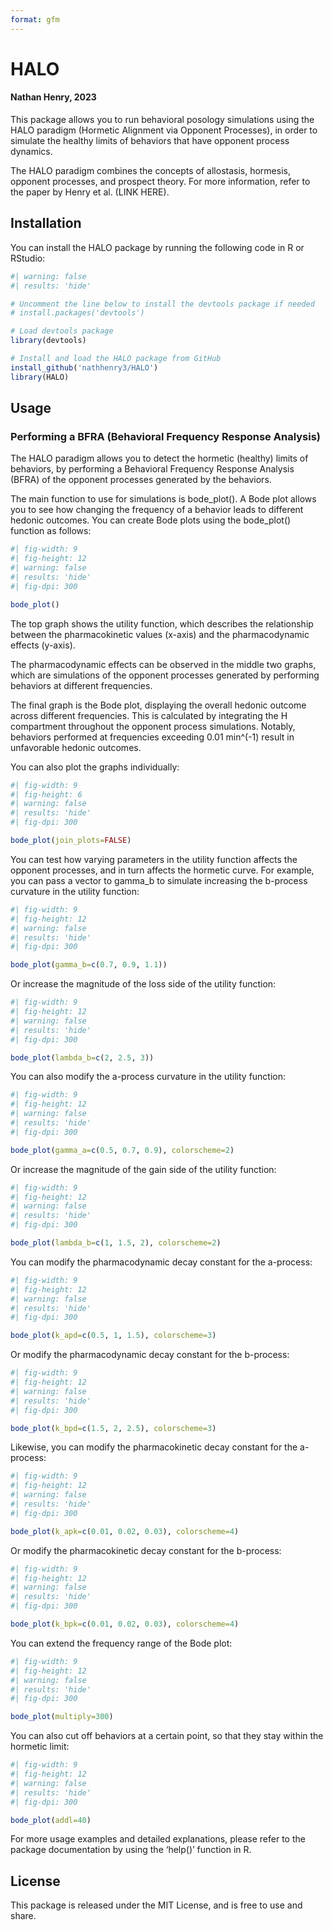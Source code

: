 ```yaml
---
format: gfm
---
```


# HALO
#### Nathan Henry, 2023

This package allows you to run behavioral posology simulations using the HALO paradigm (Hormetic Alignment via Opponent Processes), in order to simulate the healthy limits of behaviors that have opponent process dynamics.

The HALO paradigm combines the concepts of allostasis, hormesis, opponent processes, and prospect theory. For more information, refer to the paper by Henry et al. (LINK HERE). 

## Installation

You can install the HALO package by running the following code in R or RStudio:

```r
#| warning: false
#| results: 'hide'

# Uncomment the line below to install the devtools package if needed
# install.packages('devtools')

# Load devtools package
library(devtools)

# Install and load the HALO package from GitHub
install_github('nathhenry3/HALO')
library(HALO)

```

## Usage
### Performing a BFRA (Behavioral Frequency Response Analysis)

The HALO paradigm allows you to detect the hormetic (healthy) limits of behaviors, by performing a Behavioral Frequency Response Analysis (BFRA) of the opponent processes generated by the behaviors. 

The main function to use for simulations is bode_plot(). A Bode plot allows you to see how changing the frequency of a behavior leads to different hedonic outcomes. You can create Bode plots using the bode_plot() function as follows:

```r
#| fig-width: 9
#| fig-height: 12
#| warning: false
#| results: 'hide'
#| fig-dpi: 300

bode_plot()

```

The top graph shows the utility function, which describes the relationship between the pharmacokinetic values (x-axis) and the pharmacodynamic effects (y-axis).

The pharmacodynamic effects can be observed in the middle two graphs, which are simulations of the opponent processes generated by performing behaviors at different frequencies. 

The final graph is the Bode plot, displaying the overall hedonic outcome across different frequencies. This is calculated by integrating the H compartment throughout the opponent process simulations. Notably, behaviors performed at frequencies exceeding 0.01 min^(-1) result in unfavorable hedonic outcomes.

You can also plot the graphs individually:

```r
#| fig-width: 9
#| fig-height: 6
#| warning: false
#| results: 'hide'
#| fig-dpi: 300

bode_plot(join_plots=FALSE)

```

You can test how varying parameters in the utility function affects the opponent processes, and in turn affects the hormetic curve. For example, you can pass a vector to gamma_b to simulate increasing the b-process curvature in the utility function:

```r
#| fig-width: 9
#| fig-height: 12
#| warning: false
#| results: 'hide'
#| fig-dpi: 300

bode_plot(gamma_b=c(0.7, 0.9, 1.1))

```

Or increase the magnitude of the loss side of the utility function:

```r
#| fig-width: 9
#| fig-height: 12
#| warning: false
#| results: 'hide'
#| fig-dpi: 300

bode_plot(lambda_b=c(2, 2.5, 3))

```

You can also modify the a-process curvature in the utility function:

```r
#| fig-width: 9
#| fig-height: 12
#| warning: false
#| results: 'hide'
#| fig-dpi: 300

bode_plot(gamma_a=c(0.5, 0.7, 0.9), colorscheme=2)

```

Or increase the magnitude of the gain side of the utility function:

```r
#| fig-width: 9
#| fig-height: 12
#| warning: false
#| results: 'hide'
#| fig-dpi: 300

bode_plot(lambda_b=c(1, 1.5, 2), colorscheme=2)

```

You can modify the pharmacodynamic decay constant for the a-process:

```r
#| fig-width: 9
#| fig-height: 12
#| warning: false
#| results: 'hide'
#| fig-dpi: 300

bode_plot(k_apd=c(0.5, 1, 1.5), colorscheme=3)

```

Or modify the pharmacodynamic decay constant for the b-process:

```r
#| fig-width: 9
#| fig-height: 12
#| warning: false
#| results: 'hide'
#| fig-dpi: 300

bode_plot(k_bpd=c(1.5, 2, 2.5), colorscheme=3)

```

Likewise, you can modify the pharmacokinetic decay constant for the a-process:

```r
#| fig-width: 9
#| fig-height: 12
#| warning: false
#| results: 'hide'
#| fig-dpi: 300

bode_plot(k_apk=c(0.01, 0.02, 0.03), colorscheme=4)

```

Or modify the pharmacokinetic decay constant for the b-process:

```r
#| fig-width: 9
#| fig-height: 12
#| warning: false
#| results: 'hide'
#| fig-dpi: 300

bode_plot(k_bpk=c(0.01, 0.02, 0.03), colorscheme=4)

```

You can extend the frequency range of the Bode plot:

```r
#| fig-width: 9
#| fig-height: 12
#| warning: false
#| results: 'hide'
#| fig-dpi: 300

bode_plot(multiply=300)

```

You can also cut off behaviors at a certain point, so that they stay within the hormetic limit:

```r
#| fig-width: 9
#| fig-height: 12
#| warning: false
#| results: 'hide'
#| fig-dpi: 300

bode_plot(addl=40)

```

For more usage examples and detailed explanations, please refer to the package documentation by using the 'help()' function in R.

## License

This package is released under the MIT License, and is free to use and share.